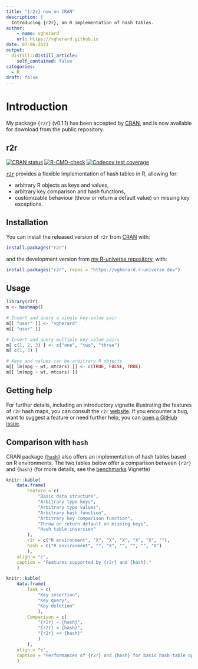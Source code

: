 ```yaml
---
title: "{r2r} now on CRAN"
description: |
  Introducing {r2r}, an R implementation of hash tables.
author:
    - name: vgherard
    url: https://vgherard.github.io
date: 07-06-2021
output:
  distill::distill_article:
    self_contained: false
categories:
  - R
draft: false
---
```


# Introduction

My package `{r2r}` (v0.1.1) has been accepted by [CRAN](https://CRAN.R-project.org/package=r2r), and is now available for download from the public repository.

## r2r

<!-- badges: start -->
[![CRAN status](https://www.r-pkg.org/badges/version/r2r)](https://CRAN.R-project.org/package=r2r)
[![R-CMD-check](https://github.com/vgherard/r2r/workflows/R-CMD-check/badge.svg)](https://github.com/vgherard/r2r/actions)
[![Codecov test coverage](https://codecov.io/gh/vgherard/r2r/branch/master/graph/badge.svg)](https://codecov.io/gh/vgherard/r2r?branch=master)
<!-- badges: end -->

[`r2r`](https://vgherard.github.io/r2r/) provides a flexible implementation of hash tables in R, allowing for:

- arbitrary R objects as keys and values,
- arbitrary key comparison and hash functions,
- customizable behaviour (throw or return a default value) on missing key exceptions.

## Installation

You can install the released version of `r2r` from [CRAN](https://CRAN.R-project.org/package=r2r) with:

``` r
install.packages("r2r")
```

and the development version from [my R-universe repository](https://vgherard.r-universe.dev/), with:

``` r
install.packages("r2r", repos = "https://vgherard.r-universe.dev")
```

## Usage

```r
library(r2r)
m <- hashmap()

# Insert and query a single key-value pair
m[[ "user" ]] <- "vgherard"
m[[ "user" ]]

# Insert and query multiple key-value pairs
m[ c(1, 2, 3) ] <- c("one", "two", "three")
m[ c(1, 3) ]

# Keys and values can be arbitrary R objects
m[[ lm(mpg ~ wt, mtcars) ]] <- c(TRUE, FALSE, TRUE)
m[[ lm(mpg ~ wt, mtcars) ]]
```

## Getting help

For further details, including an introductory vignette illustrating the features of `r2r` hash maps, you can consult the `r2r` [website](https://vgherard.github.io/r2r/). If you encounter a bug, want to suggest a feature or need further help, you can [open a GitHub issue](https://github.com/vgherard/r2r/issues).

## Comparison with `hash`

CRAN package [`{hash}`](https://CRAN.R-project.org/package=hash) also offers an implementation of hash tables based on R environments. The two tables below offer a comparison between `{r2r}` and `{hash}` (for more details, see the [benchmarks](https://vgherard.github.io/r2r/articles/benchmarks.html) Vignette)

```r
knitr::kable(
	data.frame(
		Feature = c(
			"Basic data structure",
			"Arbitrary type keys", 
			"Arbitrary type values",
			"Arbitrary hash function",
			"Arbitrary key comparison function",
			"Throw or return default on missing keys",
			"Hash table inversion"
		),
		r2r = c("R environment", "X", "X", "X", "X", "X", ""),
		hash = c("R environment", "", "X", "", "", "", "X")
		),
	align = "c",
	caption = "Features supported by {r2r} and {hash}."
	)
```

```r
knitr::kable(
	data.frame(
		Task = c(
			"Key insertion",
			"Key query",
			"Key deletion"
			),
		Comparison = c(
			"{r2r} ~ {hash}",
			"{r2r} < {hash}",
			"{r2r} << {hash}"
			)
		),
	align = "c",
	caption = "Performances of {r2r} and {hash} for basic hash table operations."
	)
```

